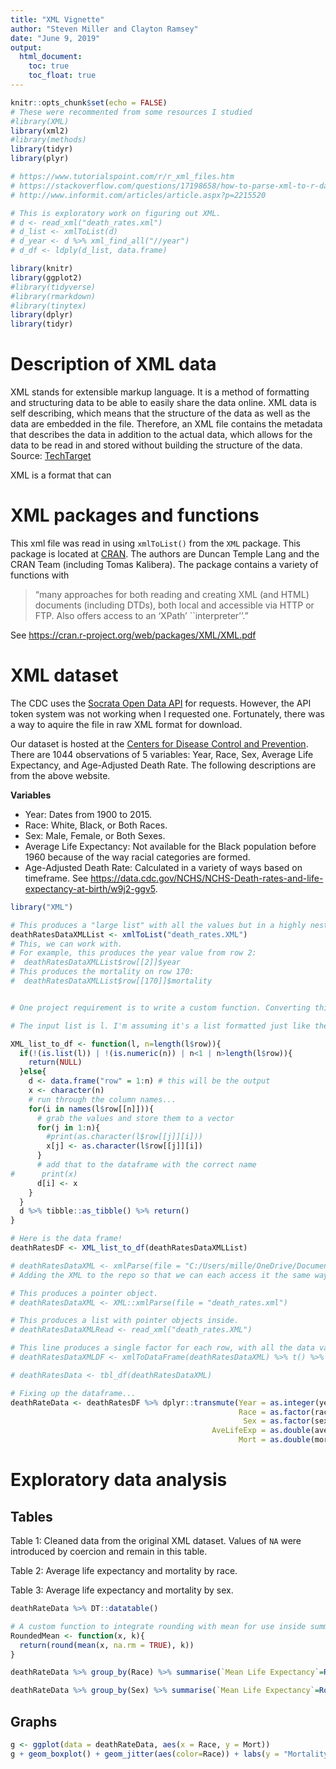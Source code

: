 ---
title: "XML Vignette"
author: "Steven Miller and Clayton Ramsey"
date: "June 9, 2019"
output: 
  html_document:
    toc: true
    toc_float: true
---


```{r setup, include=FALSE}
knitr::opts_chunk$set(echo = FALSE)
# These were recommented from some resources I studied
#library(XML)
library(xml2)
#library(methods)
library(tidyr)
library(plyr)

# https://www.tutorialspoint.com/r/r_xml_files.htm
# https://stackoverflow.com/questions/17198658/how-to-parse-xml-to-r-data-frame
# http://www.informit.com/articles/article.aspx?p=2215520

# This is exploratory work on figuring out XML.
# d <- read_xml("death_rates.xml")
# d_list <- xmlToList(d)
# d_year <- d %>% xml_find_all("//year")
# d_df <- ldply(d_list, data.frame)

```

```{r message=FALSE, warning=FALSE}

library(knitr)
library(ggplot2)
#library(tidyverse)
#library(rmarkdown)
#library(tinytex)
library(dplyr)
library(tidyr)
```  

# Description of XML data
XML stands for extensible markup language. It is a method of formatting and structuring data to be able to easily share the data online. XML data is self describing, which means that the structure of the data as well as the data are embedded in the file. Therefore, an XML file contains the metadata that describes the data in addition to the actual data, which allows for the data to be read in and stored without building the structure of the data.
Source: [TechTarget](https://searchmicroservices.techtarget.com/definition/XML-Extensible-Markup-Language)

XML is a format that can 


# XML packages and functions

This xml file was read in using `xmlToList()` from the `XML` package. This package is located at [CRAN](https://cran.r-project.org/web/packages/XML/index.html). The authors are Duncan Temple Lang and the CRAN Team (including Tomas Kalibera). The package contains a variety of functions with 

>"many approaches for both reading and creating XML (and HTML) documents (including DTDs), both local and accessible via HTTP or FTP. Also offers access to an
'XPath' ``interpreter''."

See <https://cran.r-project.org/web/packages/XML/XML.pdf>

# XML dataset

The CDC uses the [Socrata Open Data API](https://dev.socrata.com/) for requests. However, the API token system was not working when I requested one. Fortunately, there was a way to aquire the file in raw XML format for download.

Our dataset is hosted at the [Centers for Disease Control and Prevention](https://data.cdc.gov/NCHS/NCHS-Death-rates-and-life-expectancy-at-birth/w9j2-ggv5
). There are 1044 observations of 5 variables: Year, Race, Sex, Average Life Expectancy, and Age-Adjusted Death Rate. The following descriptions are from the above website.

**Variables**

* Year: Dates from 1900 to 2015.
* Race: White, Black, or Both Races.
* Sex: Male, Female, or Both Sexes.
* Average Life Expectancy: Not available for the Black population before 1960 because of the way racial categories are formed.
* Age-Adjusted Death Rate: Calculated in a variety of ways based on timeframe. See <https://data.cdc.gov/NCHS/NCHS-Death-rates-and-life-expectancy-at-birth/w9j2-ggv5>.

```{r include=FALSE}
library("XML")

# This produces a "large list" with all the values but in a highly nested structure.
deathRatesDataXMLList <- xmlToList("death_rates.XML")
# This, we can work with.
# For example, this produces the year value from row 2:
#  deathRatesDataXMLList$row[[2]]$year
# This produces the mortality on row 170:
#  deathRatesDataXMLList$row[[170]]$mortality


# One project requirement is to write a custom function. Converting this structure to a data frame would be a reason to do that.

# The input list is l. I'm assuming it's a list formatted just like the one we produced from this XML file. The number of rows to do is n.

XML_list_to_df <- function(l, n=length(l$row)){
  if(!(is.list(l)) | !(is.numeric(n)) | n<1 | n>length(l$row)){
    return(NULL)
  }else{
    d <- data.frame("row" = 1:n) # this will be the output
    x <- character(n)
    # run through the column names...
    for(i in names(l$row[[n]])){
      # grab the values and store them to a vector
      for(j in 1:n){
        #print(as.character(l$row[[j]][i]))
        x[j] <- as.character(l$row[[j]][i])
      }
      # add that to the dataframe with the correct name
#      print(x)
      d[i] <- x
    }
  }
  d %>% tibble::as_tibble() %>% return()
}

# Here is the data frame!
deathRatesDF <- XML_list_to_df(deathRatesDataXMLList)

# deathRatesDataXML <- xmlParse(file = "C:/Users/mille/OneDrive/Documents/ST 558/Death Rates XML.xml")
# Adding the XML to the repo so that we can each access it the same way locally.

# This produces a pointer object.
# deathRatesDataXML <- XML::xmlParse(file = "death_rates.xml")

# This produces a list with pointer objects inside.
# deathRatesDataXMLRead <- read_xml("death_rates.XML")

# This line produces a single factor for each row, with all the data values crammed together.
# deathRatesDataXMLDF <- xmlToDataFrame(deathRatesDataXML) %>% t() %>% data.frame()

# deathRatesData <- tbl_df(deathRatesDataXML)
```

```{r include=FALSE}
# Fixing up the dataframe...
deathRateData <- deathRatesDF %>% dplyr::transmute(Year = as.integer(year),
                                                   Race = as.factor(race),
                                                    Sex = as.factor(sex),
                                             AveLifeExp = as.double(average_life_expectancy),
                                                   Mort = as.double(mortality))

```

# Exploratory data analysis

## Tables
Table 1: Cleaned data from the original XML dataset. Values of `NA` were introduced by coercion and remain in this table.

Table 2: Average life expectancy and mortality by race.

Table 3: Average life expectancy and mortality by sex.

```{r}
deathRateData %>% DT::datatable()

# A custom function to integrate rounding with mean for use inside summarise().
RoundedMean <- function(x, k){
  return(round(mean(x, na.rm = TRUE), k))
}

deathRateData %>% group_by(Race) %>% summarise(`Mean Life Expectancy`=RoundedMean(AveLifeExp, 1), `Average Mortality Rate`=RoundedMean(Mort, 1)) %>% kable()

deathRateData %>% group_by(Sex) %>% summarise(`Mean Life Expectancy`=RoundedMean(AveLifeExp, 1), `Average Mortality Rate`=RoundedMean(Mort, 1)) %>% kable()
```


## Graphs

```{r}
g <- ggplot(data = deathRateData, aes(x = Race, y = Mort))
g + geom_boxplot() + geom_jitter(aes(color=Race)) + labs(y = "Mortality Rate per 100,000")
```

